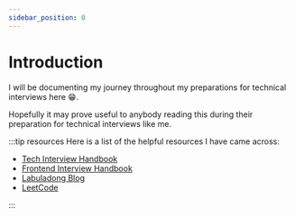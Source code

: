 ```yaml
---
sidebar_position: 0
---
```


# Introduction

I will be documenting my journey throughout my preparations for technical interviews here :grin:.

Hopefully it may prove useful to anybody reading this during their preparation for technical interviews like me.

:::tip resources
Here is a list of the helpful resources I have came across:

- [Tech Interview Handbook](https://www.techinterviewhandbook.org/)
- [Frontend Interview Handbook](https://www.frontendinterviewhandbook.com/introduction)
- [Labuladong Blog](https://labuladong.gitbook.io/algo-en/)
- [LeetCode](https://leetcode.com/)

:::
